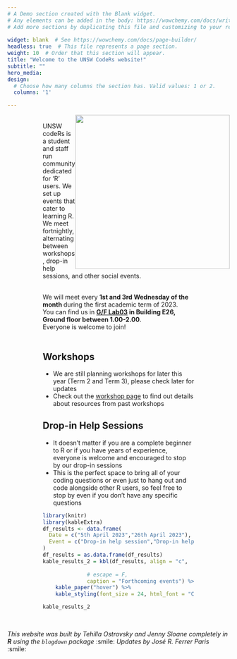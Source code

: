 ```yaml
---
# A Demo section created with the Blank widget.
# Any elements can be added in the body: https://wowchemy.com/docs/writing-markdown-latex/
# Add more sections by duplicating this file and customizing to your requirements.
 
widget: blank  # See https://wowchemy.com/docs/page-builder/
headless: true  # This file represents a page section.
weight: 10  # Order that this section will appear.
title: "Welcome to the UNSW CodeRs website!"
subtitle: ""
hero_media: 
design:
  # Choose how many columns the section has. Valid values: 1 or 2.
  columns: '1'

---
```


<img src="/home/welcome_files/logo.png" width=350 style = "margin-left: 0px; margin-right: 0px; float:right;" >

<div style = "margin-left: 80px; margin-right: 80px;">

<br>
UNSW codeRs is a student and staff run community dedicated for 'R' users. We set up events that cater to learning R. We meet fortnightly, alternating between workshops, drop-in help sessions, and other social events. <br><br>


We will meet every <strong> 1st and 3rd Wednesday of the month </strong> during the first academic term of 2023. <br> 
You can find us in <strong> [G/F Lab03](https://studentvip.com.au/unsw/kensington/maps/134111/) in Building E26, Ground floor  between 1.00-2.00</strong>. <br> Everyone is welcome to join!<br><br>


## **Workshops**

- We are still planning workshops for later this year (Term 2 and Term 3), please check later for updates
- Check out the [workshop page](workshops/) to find out details about resources from past workshops

## **Drop-in Help Sessions** 

- It doesn't matter if you are a complete beginner to R or if you have years of experience, everyone is welcome and encouraged to stop by our drop-in sessions
- This is the perfect space to bring all of your coding questions or even just to hang out and code alongside other R users, so feel free to stop by even if you don't have any specific questions 



```r
library(knitr)
library(kableExtra)
df_results <- data.frame(
  Date = c("5th April 2023","26th April 2023"),
  Event = c("Drop-in help session","Drop-in help session")
)
df_results = as.data.frame(df_results)
kable_results_2 = kbl(df_results, align = "c",
                
              # escape = F,
              caption = "Forthcoming events") %>%
    kable_paper("hover") %>%
    kable_styling(font_size = 24, html_font = "Courier New",full_width=FALSE)
```

```r
kable_results_2
```

</div>

<br>

*This website was built by Tehilla Ostrovsky and Jenny Sloane completely in **R** using the `blogdown` package* :smile:
*Updates by José R. Ferrer Paris* :smile:
